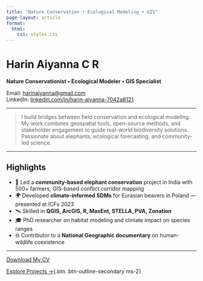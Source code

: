 ```yaml
---
title: "Nature Conservation • Ecological Modeling • GIS"
page-layout: article
format:
  html:
    css: styles.css
---
```


# Harin Aiyanna C R  
**Nature Conservationist • Ecological Modeler • GIS Specialist**

Email: <harinaiyanna@gmail.com>  
LinkedIn: [linkedin.com/in/harin-aiyanna-7042a8121](https://linkedin.com/in/harin-aiyanna-7042a8121)

---

> I build bridges between field conservation and ecological modeling.  
> My work combines geospatial tools, open-source methods, and stakeholder engagement to guide real-world biodiversity solutions.  
> Passionate about elephants, ecological forecasting, and community-led science.

---

## Highlights

- 🐘 Led a **community-based elephant conservation** project in India with 500+ farmers; GIS-based conflict corridor mapping  
- 🌍 Developed **climate-informed SDMs** for Eurasian beavers in Poland — presented at ICFs 2023  
- 🛰️ Skilled in **QGIS, ArcGIS, R, MaxEnt, STELLA, PVA, Zonation**  
- 🎓 PhD researcher on habitat modeling and climate impact on species ranges  
- 🌐 Contributor to a **National Geographic documentary** on human-wildlife coexistence

---

[Download My CV](files/cv/Harin_Aiyanna_CV.pdf){.btn .btn-primary}

[Explore Projects →](projects.qmd){.btn .btn-outline-secondary ms-2}

